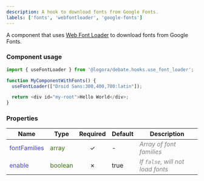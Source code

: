 ```yaml
---
description: A hook to download fonts from Google Fonts.
labels: ['fonts', 'webfontloader', 'google-fonts']
---
```


A component that uses [Web Font Loader](https://github.com/typekit/webfontloader) to download fonts from Google Fonts.

### Component usage

```js
import { useFontLoader } from '@logora/debate.hooks.use_font_loader';

function MyComponentWithFonts() {
  useFontLoader(["Droid Sans:300,400,700:latin"]);

  return <div id="my-root">Hello World</div>;
}
```

### Properties
| **Name**      | **Type** | **Required** | **Default** | **Description** |
| ----------- | ----------- | :-----------: | ----------- | ----------- |
| <font color='#4646c6'>fontFamilies</font> | <font color="#397300">array</font> | &check; | - | <font color="grey">*Array of font families*</font> |
| <font color='#4646c6'>enable</font> | <font color="#397300">boolean</font> | &cross; | true | <font color="grey">*If `false`, will not load fonts*</font> |
